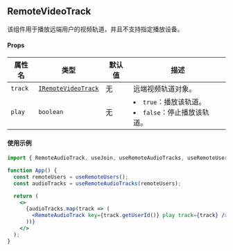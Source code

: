 ## RemoteVideoTrack

该组件用于播放远端用户的视频轨道，并且不支持指定播放设备。

#### Props

| 属性名  | 类型                                                                        | 默认值 | 描述                                                            |
| ------- | --------------------------------------------------------------------------- | ------ | --------------------------------------------------------------- |
| `track` | [`IRemoteVideoTrack`](/api-ref/rtc/react/interfaces/iremotevideotrack.html) | 无     | 远端视频轨道对象。                                              |
| `play`  | `boolean`                                                                   | 无     | <li>`true`：播放该轨道。</li><li>`false`：停止播放该轨道。</li> |

#### 使用示例

```jsx
import { RemoteAudioTrack, useJoin, useRemoteAudioTracks, useRemoteUsers } from "agora-rtc-react";

function App() {
  const remoteUsers = useRemoteUsers();
  const audioTracks = useRemoteAudioTracks(remoteUsers);

  return (
    <>
      {audioTracks.map(track => (
        <RemoteAudioTrack key={track.getUserId()} play track={track} />
      ))}
    </>
  );
}
```

